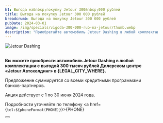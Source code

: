 ```yaml
---
h1: Выгода на&nbsp;покупку Jetour 300&nbsp;000 рублей
title: Выгода на покупку Jetour 300 000 рублей
breadcrumb: Выгода на покупку Jetour 300 000 рублей
pubDate: 2024-03-01
image: /img/specials/vigoda-300-000-rub-na-jetour/thumb.webp
description: "Приобретайте автомобиль Jetour Dashing в любой комплектации с выгодой 300 тысяч рублей в Дилерском центре «Jetour Автохолдинг» в Краснодаре"
---
```



<picture>
    <source media="(min-width: 1025px)" srcset="/img/specials/vigoda-300-000-rub-na-jetour/vigoda-300-000-rub-na-jetour.webp" />
    <source media="(min-width: 320px)" srcset="/img/specials/vigoda-300-000-rub-na-jetour/thumb.webp" />
    <img src="/img/specials/vigoda-300-000-rub-na-jetour/vigoda-300-000-rub-na-jetour.webp" class="" alt="Jetour Dashing" />
</picture>

<br />
<br />

**Вы можете приобрести автомобиль Jetour Dashing в любой комплектации с выгодой 300 тысяч рублей Дилерском центре &laquo;Jetour Автохолдинг&raquo; в {LEGAL_CITY_WHERE}.**

Предложение суммируется со всеми кредитными программами банков-партнеров.

Акция действует с 1 по 30 июня 2024 года.

Подробности уточняйте по телефону <a href={`tel:${phoneFormat(PHONE)}`}>{PHONE}</a>

<div class="flex justify-center mt-10 mb-5">
    <Button
        classes="popup-link block !px-4 xl:!px-8 !py-2 xl:!py-3 !text-white !no-underline"
        url="#common-modal"
        title="Узнать подробнее"
        dataTitle="Узнать подробнее"
        dataFormName="Выгода на покупку Jetour 300 000 рублей"
    />
</div>
